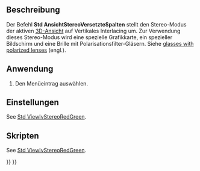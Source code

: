 <languages/>

{{Docnav/de
|[[Std_ViewIvStereoInterleavedRows/de|AnsichtStereoVersetzteZeilen]]
|[[Std_ViewIvStereoOff/de|AnsichtStereoAus]]
|[[Std_View_Menu/de|Std Menü Ansicht]]
|IconL=Std_ViewIvStereoInterleavedRows.svg
|IconR=Std_ViewIvStereoOff.svg
|IconC=Freecad.svg
}}

{{GuiCommand/de
|Name=Std ViewIvStereoInterleavedColumns
|Name/de=Std AnsichtStereoVersetzteSpalten
|MenuLocation=Ansicht → Stereo → Vertikales Interlacing
|Workbenches=Alle
|SeeAlso=[[Std_ViewIvStereoRedGreen/de|Std AnsichtStereoRotGrün]], [[Std_ViewIvStereoQuadBuff/de|Std AnsichtStereoVierfachPuffer]], [[Std_ViewIvStereoInterleavedRows/de|Std AnsichtStereoVersetzteZeilen]], [[Std_ViewIvStereoOff/de|Std AnsichtStereoAus]]
}}

<span id="Description"></span>
==Beschreibung==

Der Befehl '''Std AnsichtStereoVersetzteSpalten''' stellt den Stereo-Modus der aktiven [[3D_View/de|3D-Ansicht]] auf Vertikales Interlacing um. Zur Verwendung dieses Stereo-Modus wird eine spezielle Grafikkarte, ein spezieller Bildschirm und eine Brille mit Polarisationsfilter-Gläsern. Siehe [https://en.wikipedia.org/wiki/Polarized_3D_system glasses with polarized lenses] (engl.).

<span id="Usage"></span>
==Anwendung==

# Den Menüeintrag {{MenuCommand|Ansicht → Stereo → [[Image:Std_ViewIvStereoInterleavedColumns.svg|16px]] Vertikales Interlacing}} auswählen.

<span id="Preferences"></span>
==Einstellungen==

See [[Std_ViewIvStereoRedGreen#Preferences|Std ViewIvStereoRedGreen]].

<span id="Scripting"></span>
==Skripten==

See [[Std_ViewIvStereoRedGreen#Scripting|Std ViewIvStereoRedGreen]].


{{Docnav/de
|[[Std_ViewIvStereoInterleavedRows/de|AnsichtStereoVersetzteZeilen]]
|[[Std_ViewIvStereoOff/de|AnsichtStereoAus]]
|[[Std_View_Menu/de|Std Menü Ansicht]]
|IconL=Std_ViewIvStereoInterleavedRows.svg
|IconR=Std_ViewIvStereoOff.svg
|IconC=Freecad.svg
}}

{{Std_Base_navi{{#translation:}}}}
{{Userdocnavi{{#translation:}}}}